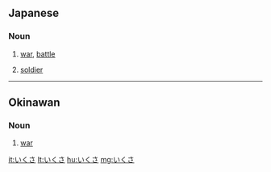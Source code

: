 ==Japanese==

===Noun===
{{ja-noun|h|rom=ikusa}}
# {{ja-def|戦}} [[war]], [[battle]]
# {{ja-def|兵}} [[soldier]]

----

==Okinawan==

===Noun===
{{head|ryu|noun|tr='ikusa}}

# [[war]]

[[it:いくさ]]
[[lt:いくさ]]
[[hu:いくさ]]
[[mg:いくさ]]
